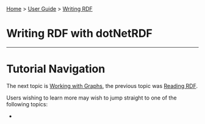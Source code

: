 [[Home]] > [[User Guide]] > [[User Guide/Writing RDF|Writing RDF]]

= Writing RDF with dotNetRDF =


----

= Tutorial Navigation =

The next topic is [[User Guide/Working with Graphs|Working with Graphs]], the previous topic was [[User Guide/Reading RDF|Reading RDF]].

Users wishing to learn more may wish to jump straight to one of the following topics:

* 
